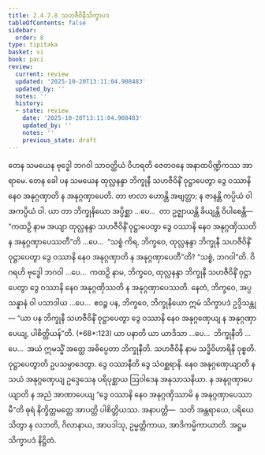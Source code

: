 ```yaml
---
title: 2.4.7.8 သဟဇီဝိနီသိက္ခာပဒ
tableOfContents: false
sidebar:
  order: 8
type: tipitaka
basket: vi
book: paci
review:
  current: review
  updated: '2025-10-20T13:11:04.908483'
  updated_by: ''
  notes: ''
  history:
  - state: review
    date: '2025-10-20T13:11:04.908483'
    updated_by: ''
    notes: ''
    previous_state: draft
---
```



<DynamicBreadcrumb />


<ReviewStatus review={frontmatter.review} showDetails={true} />

<HypothesisAnnotation frontmatter={frontmatter} />

<Division number="1107" book="paci" e="ch" v="2" p="429">

<Paragraph number="3269" book="paci">
တေန သမယေန ဗုဒ္ဓေါ ဘဂဝါ သာဝတ္ထိယံ ဝိဟရတိ ဇေတဝနေ အနာထပိဏ္ဍိကဿ အာရာမေ. တေန ခေါ ပန သမယေန ထုလ္လနန္ဒာ ဘိက္ခုနီ သဟဇီဝိနိံ ဝုဋ္ဌာပေတွာ ဒွေ ဝဿာနိ နေဝ အနုဂ္ဂဏှာတိ န အနုဂ္ဂဏှာပေတိ. တာ ဗာလာ ဟောန္တိ အဗျတ္တာ; န ဇာနန္တိ ကပ္ပိယံ ဝါ အကပ္ပိယံ ဝါ.
</Paragraph>

<Paragraph number="3270" book="paci">
ယာ တာ ဘိက္ခုနိယော အပ္ပိစ္ဆာ …ပေ…  တာ ဥဇ္ဈာယန္တိ ခိယျန္တိ ဝိပါစေန္တိ—  “ကထဉှိ နာမ အယျာ ထုလ္လနန္ဒာ သဟဇီဝိနိံ ဝုဋ္ဌာပေတွာ ဒွေ ဝဿာနိ နေဝ အနုဂ္ဂဏှိဿတိ န အနုဂ္ဂဏှာပေဿတီ”တိ …ပေ…  “သစ္စံ ကိရ, ဘိက္ခဝေ, ထုလ္လနန္ဒာ ဘိက္ခုနီ သဟဇီဝိနိံ ဝုဋ္ဌာပေတွာ ဒွေ ဝဿာနိ နေဝ အနုဂ္ဂဏှာတိ န အနုဂ္ဂဏှာပေတီ”တိ? “သစ္စံ, ဘဂဝါ”တိ. ဝိဂရဟိ ဗုဒ္ဓေါ ဘဂဝါ …ပေ…  ကထဉှိ နာမ, ဘိက္ခဝေ, ထုလ္လနန္ဒာ ဘိက္ခုနီ သဟဇီဝိနိံ ဝုဋ္ဌာပေတွာ ဒွေ ဝဿာနိ နေဝ အနုဂ္ဂဏှိဿတိ န အနုဂ္ဂဏှာပေဿတိ. နေတံ, ဘိက္ခဝေ, အပ္ပသန္နာနံ ဝါ ပသာဒါယ …ပေ…  ဧဝဉ္စ ပန, ဘိက္ခဝေ, ဘိက္ခုနိယော ဣမံ သိက္ခာပဒံ ဥဒ္ဒိသန္တု—
</Paragraph>

</Division>
<Division number="1108" book="paci" e="ch" v="2" p="430">

<Paragraph number="3271" book="paci">
<Emphasis>“ယာ ပန ဘိက္ခုနီ သဟဇီဝိနိံ ဝုဋ္ဌာပေတွာ ဒွေ ဝဿာနိ နေဝ အနုဂ္ဂဏှေယျ န အနုဂ္ဂဏှာပေယျ, ပါစိတ္တိယန်”</Emphasis>တိ. (*68*:<Emphasis>123</Emphasis>)
</Paragraph>

</Division>
<Division number="1109" book="paci" e="ch" v="2" p="430">

<Paragraph number="3272" book="paci">
<Emphasis>ယာ ပနာ</Emphasis>တိ ယာ ယာဒိသာ …ပေ…  <Emphasis>ဘိက္ခုနီ</Emphasis>တိ …ပေ…  အယံ ဣမသ္မိံ အတ္ထေ အဓိပ္ပေတာ ဘိက္ခုနီတိ.
</Paragraph>

<Paragraph number="3273" book="paci">
<Emphasis>သဟဇီဝိနီ</Emphasis> နာမ သဒ္ဓိဝိဟာရိနီ ဝုစ္စတိ. <Emphasis>ဝုဋ္ဌာပေတွာ</Emphasis>တိ ဥပသမ္ပာဒေတွာ. <Emphasis>ဒွေ ဝဿာနီ</Emphasis>တိ ဒွေ သံဝစ္ဆရာနိ.
</Paragraph>

<Paragraph number="3274" book="paci">
<Emphasis>နေဝ အနုဂ္ဂဏှေယျာ</Emphasis>တိ န သယံ အနုဂ္ဂဏှေယျ ဥဒ္ဒေသေန ပရိပုစ္ဆာယ ဩဝါဒေန အနုသာသနိယာ.
</Paragraph>

<Paragraph number="3275" book="paci">
<Emphasis>န အနုဂ္ဂဏှာပေယျာ</Emphasis>တိ န အညံ အာဏာပေယျ “ဒွေ ဝဿာနိ နေဝ အနုဂ္ဂဏှိဿာမိ န အနုဂ္ဂဏှာပေဿာမီ”တိ ဓုရံ နိက္ခိတ္တမတ္တေ အာပတ္တိ ပါစိတ္တိယဿ.
</Paragraph>

</Division>
<Division number="1110" book="paci" e="ch" v="2" p="430">

<Paragraph number="3276" book="paci">
အနာပတ္တိ—  သတိ အန္တရာယေ, ပရိယေသိတွာ န လဘတိ, ဂိလာနာယ, အာပဒါသု, ဥမ္မတ္တိကာယ, အာဒိကမ္မိကာယာတိ.

</Paragraph>
</Division>

<Paragraph number="3277" type="center" book="paci">
အဋ္ဌမသိက္ခာပဒံ နိဋ္ဌိတံ.
</Paragraph>